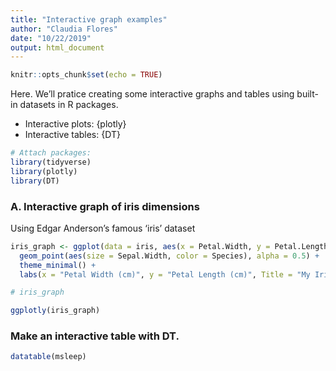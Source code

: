 ```yaml
---
title: "Interactive graph examples"
author: "Claudia Flores"
date: "10/22/2019"
output: html_document
---
```


```r
knitr::opts_chunk$set(echo = TRUE)
```

Here. We'll pratice creating some interactive graphs and tables using built-in datasets in R packages. 

- Interactive plots: {plotly}
- Interactive tables: {DT}

```r
# Attach packages:
library(tidyverse)
library(plotly)
library(DT)

```

### A. Interactive graph of iris dimensions

Using Edgar Anderson's famous 'iris' dataset
```r

iris_graph <- ggplot(data = iris, aes(x = Petal.Width, y = Petal.Length)) +
  geom_point(aes(size = Sepal.Width, color = Species), alpha = 0.5) + 
  theme_minimal() +
  labs(x = "Petal Width (cm)", y = "Petal Length (cm)", Title = "My Iris Graph")

# iris_graph

ggplotly(iris_graph)

```

### Make an interactive table with DT.
```r
datatable(msleep)
```

